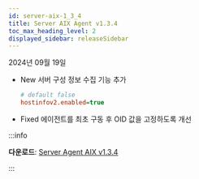 ```yaml
---
id: server-aix-1_3_4
title: Server AIX Agent v1.3.4
toc_max_heading_level: 2
displayed_sidebar: releaseSidebar
---
```


2024년 09월 19일

- <Status priority='1'>New</Status> 서버 구성 정보 수집 기능 추가

  ```ini title="whatap.conf"
  # default false
  hostinfov2.enabled=true
  ```

- <Status priority='0'>Fixed</Status> 에이전트를 최초 구동 후 OID 값을 고정하도록 개선

:::info 

**다운로드**: [Server Agent AIX v1.3.4](https://repo.whatap.io.s3-ap-northeast-2.amazonaws.com/aix/noarch/whatap-infra-1.3-4.aix6.1.noarch.rpm)

:::
